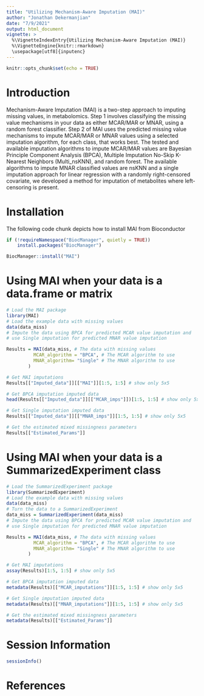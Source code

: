 ```yaml
---
title: "Utilizing Mechanism-Aware Imputation (MAI)"
author: "Jonathan Dekermanjian"
date: "7/9/2021"
output: html_document
vignette: >
  %\VignetteIndexEntry{Utilizing Mechanism-Aware Imputation (MAI)}
  %\VignetteEngine{knitr::rmarkdown}
  \usepackage[utf8]{inputenc}
---
```


```r
knitr::opts_chunk$set(echo = TRUE)
```

# Introduction

Mechanism-Aware Imputation (MAI) is a two-step approach to imputing missing 
values, in metabolomics. Step 1 involves classifying the missing value 
mechanisms in your data as either MCAR/MAR or MNAR, using a random forest 
classifier. Step 2 of MAI uses the predicted missing value mechanisms to impute 
MCAR/MAR or MNAR values using a selected imputation algorithm, for each class, 
that works best. The tested and available imputation algorithms to impute 
MCAR/MAR values are Bayesian Principle Component Analysis (BPCA), Multiple 
Imputation No-Skip K-Nearest Neighbors (Multi_nsKNN), and random forest. 
The available algorithms to impute MNAR classified values are nsKNN and a 
single imputation approach for linear regression with a randomly right-censored 
covariate, we developed a method for imputation of metabolites where 
left-censoring is present.

# Installation

The following code chunk depicts how to install MAI from Bioconductor

```r
if (!requireNamespace("BiocManager", quietly = TRUE))
    install.packages("BiocManager")

BiocManager::install("MAI")
```

# Using MAI when your data is a data.frame or matrix

```r
# Load the MAI package
library(MAI)
# Load the example data with missing values
data(data_miss)
# Impute the data using BPCA for predicted MCAR value imputation and
# use Single imputation for predicted MNAR value imputation

Results = MAI(data_miss, # The data with missing values
          MCAR_algorithm = "BPCA", # The MCAR algorithm to use
          MNAR_algorithm= "Single" # The MNAR algorithm to use
        )

# Get MAI imputations
Results[["Imputed_data"]][["MAI"]][1:5, 1:5] # show only 5x5
```

```r
# Get BPCA imputation imputed data
head(Results[["Imputed_data"]][["MCAR_imps"]])[1:5, 1:5] # show only 5x5

# Get Single imputation imputed data
Results[["Imputed_data"]][["MNAR_imps"]][1:5, 1:5] # show only 5x5
```

```r
# Get the estimated mixed missingness parameters
Results[["Estimated_Params"]]
```


# Using MAI when your data is a SummarizedExperiment class
```r
# Load the SummarizedExperiment package
library(SummarizedExperiment)
# Load the example data with missing values
data(data_miss)
# Turn the data to a SummarizedExperiment
data_miss = SummarizedExperiment(data_miss)
# Impute the data using BPCA for predicted MCAR value imputation and
# use Single imputation for predicted MNAR value imputation

Results = MAI(data_miss, # The data with missing values
          MCAR_algorithm = "BPCA", # The MCAR algorithm to use
          MNAR_algorithm= "Single" # The MNAR algorithm to use
        )

# Get MAI imputations
assay(Results)[1:5, 1:5] # show only 5x5
```

```r
# Get BPCA imputation imputed data
metadata(Results)[["MCAR_imputations"]][1:5, 1:5] # show only 5x5

# Get Single imputation imputed data
metadata(Results)[["MNAR_imputations"]][1:5, 1:5] # show only 5x5
```

```r
# Get the estimated mixed missingness parameters
metadata(Results)[["Estimated_Params"]]
```

# Session Information

```r
sessionInfo()
```

# References


